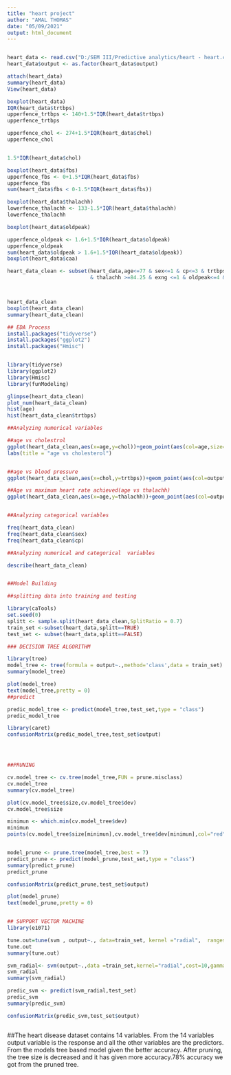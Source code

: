 ---
title: "heart project"
author: "AMAL THOMAS"
date: "05/09/2021"
output: html_document
---

```{r setup, include=FALSE}

```

```{r}
heart_data <- read.csv("D:/SEM III/Predictive analytics/heart - heart.csv")
heart_data$output <- as.factor(heart_data$output)

attach(heart_data)
summary(heart_data)
View(heart_data)

```


```{r}
boxplot(heart_data)
IQR(heart_data$trtbps)
upperfence_trtbps <- 140+1.5*IQR(heart_data$trtbps)
upperfence_trtbps

upperfence_chol <- 274+1.5*IQR(heart_data$chol)
upperfence_chol


1.5*IQR(heart_data$chol)

boxplot(heart_data$fbs)
upperfence_fbs <- 0+1.5*IQR(heart_data$fbs)
upperfence_fbs
sum(heart_data$fbs < 0-1.5*IQR(heart_data$fbs))

boxplot(heart_data$thalachh)
lowerfence_thalachh <- 133-1.5*IQR(heart_data$thalachh)
lowerfence_thalachh

boxplot(heart_data$oldpeak)

upperfence_oldpeak <- 1.6+1.5*IQR(heart_data$oldpeak)
upperfence_oldpeak
sum(heart_data$oldpeak > 1.6+1.5*IQR(heart_data$oldpeak))
boxplot(heart_data$caa)

heart_data_clean <- subset(heart_data,age<=77 & sex<=1 & cp<=3 & trtbps<=170 & chol<=369.25 & fbs<=1 & restecg<=2
                           & thalachh >=84.25 & exng <=1 & oldpeak<=4 & slp<=2 & caa<=4 & thall<=3)



heart_data_clean
boxplot(heart_data_clean)
summary(heart_data_clean)
```

```{r}
## EDA Process
install.packages("tidyverse")
install.packages("ggplot2")
install.packages("Hmisc")


library(tidyverse)
library(ggplot2)
library(Hmisc)
library(funModeling)

glimpse(heart_data_clean)
plot_num(heart_data_clean)
hist(age)
hist(heart_data_clean$trtbps)

##Analyzing numerical variables

##age vs cholestrol
ggplot(heart_data_clean,aes(x=age,y=chol))+geom_point(aes(col=age,size=output))+
labs(title = "age vs cholesterol")


##age vs blood pressure
ggplot(heart_data_clean,aes(x=chol,y=trtbps))+geom_point(aes(col=output))+labs(title = "age vs blood pressure")

##Age vs maximum heart rate achieved(age vs thalachh)
ggplot(heart_data_clean,aes(x=age,y=thalachh))+geom_point(aes(col=output))+labs(title = "age vs heart rate")


##Analyzing categorical variables

freq(heart_data_clean)
freq(heart_data_clean$sex)
freq(heart_data_clean$cp)

##Analyzing numerical and categorical  variables

describe(heart_data_clean)



```


```{r}
##Model Building

##splitting data into training and testing

library(caTools)
set.seed(0)
splitt <- sample.split(heart_data_clean,SplitRatio = 0.7)
train_set <-subset(heart_data,splitt==TRUE)
test_set <- subset(heart_data,splitt==FALSE)

```

```{r}
### DECISION TREE ALGORITHM

library(tree)
model_tree <- tree(formula = output~.,method='class',data = train_set)
summary(model_tree)

plot(model_tree)
text(model_tree,pretty = 0)
##predict

predic_model_tree <- predict(model_tree,test_set,type = "class")
predic_model_tree

library(caret)
confusionMatrix(predic_model_tree,test_set$output)





```

```{r}
##PRUNING

cv.model_tree <- cv.tree(model_tree,FUN = prune.misclass)
cv.model_tree
summary(cv.model_tree)

plot(cv.model_tree$size,cv.model_tree$dev)
cv.model_tree$size

minimun <- which.min(cv.model_tree$dev)
minimun
points(cv.model_tree$size[minimun],cv.model_tree$dev[minimun],col="red",cex=2,pch=20,type ="b")


model_prune <- prune.tree(model_tree,best = 7)
predict_prune <- predict(model_prune,test_set,type = "class")
summary(predict_prune)
predict_prune

confusionMatrix(predict_prune,test_set$output)

plot(model_prune)
text(model_prune,pretty = 0)



```


```{r}
## SUPPORT VECTOR MACHINE
library(e1071)

tune.out=tune(svm , output~., data=train_set, kernel ="radial",  ranges=list(cost=c(0.1,1,10,100,1000), gamma=c(0.5,1,2,3,4)))
tune.out
summary(tune.out)

svm_radial<- svm(output~.,data =train_set,kernel="radial",cost=10,gamma=0.5)
svm_radial
summary(svm_radial)

predic_svm <- predict(svm_radial,test_set)
predic_svm
summary(predic_svm)

confusionMatrix(predic_svm,test_set$output)



```


##The heart disease dataset contains 14 variables. From the 14 variables output variable is the response and all the other variables are the predictors. From the models tree based model given the better accuracy. After pruning, the tree size  is decreased and it has given more accuracy.78% accuracy we got from the pruned tree.



